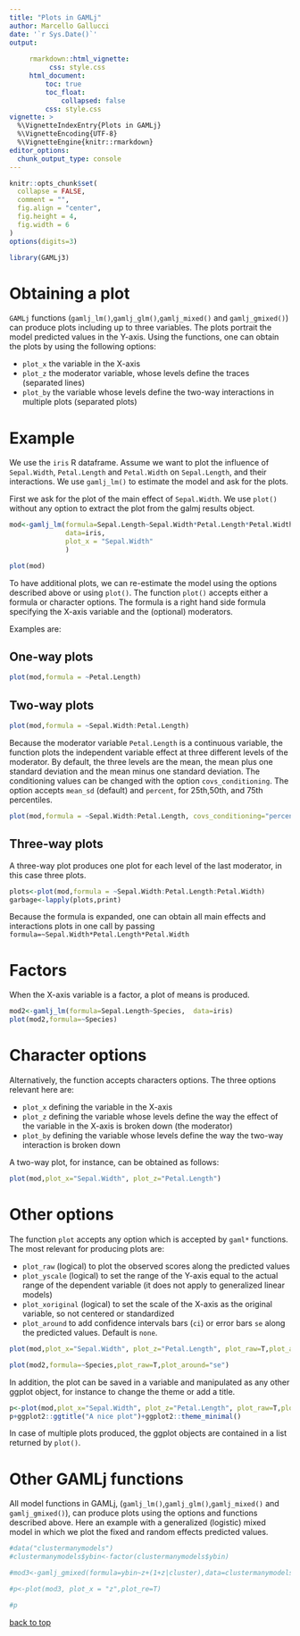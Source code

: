```yaml
---
title: "Plots in GAMLj"
author: Marcello Gallucci
date: '`r Sys.Date()`'
output: 
  
     rmarkdown::html_vignette:
          css: style.css
     html_document:
         toc: true
         toc_float:
             collapsed: false
         css: style.css
vignette: >
  %\VignetteIndexEntry{Plots in GAMLj}
  %\VignetteEncoding{UTF-8}
  %\VignetteEngine{knitr::rmarkdown}
editor_options: 
  chunk_output_type: console
---
```


```r
knitr::opts_chunk$set(
  collapse = FALSE,
  comment = "",
  fig.align = "center",
  fig.height = 4,
  fig.width = 6
)
options(digits=3)

```

```r
library(GAMLj3)
```

# Obtaining a plot

`GAMLj` functions (`gamlj_lm()`,`gamlj_glm()`,`gamlj_mixed()` and `gamlj_gmixed()`) can produce plots including up to three variables. The plots portrait the model predicted values in the Y-axis. Using the functions, one can obtain the plots by using the following options:

* `plot_x` the variable in the X-axis
* `plot_z` the moderator variable, whose levels define the traces (separated lines)
* `plot_by` the variable whose levels define the two-way interactions in multiple plots (separated plots)

# Example

We use the `iris` R dataframe. Assume we want to plot the influence of `Sepal.Width`, `Petal.Length` and `Petal.Width` on `Sepal.Length`, and their interactions. We use `gamlj_lm()` to estimate the model and ask for the plots.

First we ask for the plot of the main effect of `Sepal.Width`. We use `plot()` without any option to extract the plot from the galmj results object.

```r
mod<-gamlj_lm(formula=Sepal.Length~Sepal.Width*Petal.Length*Petal.Width, 
              data=iris,
              plot_x = "Sepal.Width"
              )
```

```r
plot(mod)
```

To have additional plots, we can re-estimate the model using the options described above or using `plot()`. The function `plot()` accepts either a formula or character options. The formula is a right hand side formula specifying the X-axis variable and the (optional) moderators.

Examples are:

## One-way plots

```r
plot(mod,formula = ~Petal.Length)
```

## Two-way plots


```r
plot(mod,formula = ~Sepal.Width:Petal.Length)
```

Because the moderator variable `Petal.Length` is a continuous variable, the function plots the independent variable effect at three different levels of the moderator. By default, the three levels are the mean, the mean plus one standard deviation and the mean minus one standard deviation. The conditioning values can be changed with the option `covs_conditioning`. The option accepts `mean_sd` (default) and `percent`, for 25th,50th, and 75th percentiles.

```r
plot(mod,formula = ~Sepal.Width:Petal.Length, covs_conditioning="percent")
```



## Three-way plots

A three-way plot produces one plot for each level of the last moderator, in this case three plots.

```r
plots<-plot(mod,formula = ~Sepal.Width:Petal.Length:Petal.Width)
garbage<-lapply(plots,print)
```

Because the formula is expanded, one can obtain all main effects and interactions plots in one call by passing `formula=~Sepal.Width*Petal.Length*Petal.Width`

# Factors

When the X-axis variable is a factor, a plot of means is produced.

```r
mod2<-gamlj_lm(formula=Sepal.Length~Species,  data=iris)
plot(mod2,formula=~Species)
```


# Character options

Alternatively, the function accepts  characters options. The three options relevant here are:

* `plot_x` defining the variable in the X-axis
* `plot_z` defining the variable whose levels define the way the effect of the variable in the X-axis is broken down (the moderator)
* `plot_by` defining the variable whose levels define the way the two-way interaction is broken down

A two-way plot, for instance, can be obtained as follows:

```r
plot(mod,plot_x="Sepal.Width", plot_z="Petal.Length")
```

# Other options

The function `plot` accepts any option which is accepted by `gaml*` functions. The most relevant for producing plots are: 

* `plot_raw` (logical) to plot the observed scores along the predicted values
* `plot_yscale` (logical) to set the range of the Y-axis equal to the actual range of the dependent variable (it does not apply to generalized linear models)
* `plot_xoriginal` (logical) to set the scale of the X-axis as the original variable, so not centered or standardized
*  `plot_around` to add confidence intervals bars (`ci`) or error bars `se` along the predicted values. Default is `none`.


```r
plot(mod,plot_x="Sepal.Width", plot_z="Petal.Length", plot_raw=T,plot_around="ci")

plot(mod2,formula=~Species,plot_raw=T,plot_around="se")

```

In addition, the plot can be saved in a variable and manipulated as any other ggplot object, for instance to change the theme or add a title.

```r
p<-plot(mod,plot_x="Sepal.Width", plot_z="Petal.Length", plot_raw=T,plot_around="ci")
p+ggplot2::ggtitle("A nice plot")+ggplot2::theme_minimal()
```

In case of multiple plots produced, the ggplot objects are contained in a list returned by `plot()`.


# Other GAMLj functions

All model functions in GAMLj, (`gamlj_lm()`,`gamlj_glm()`,`gamlj_mixed()` and `gamlj_gmixed()`), can produce plots using the options and functions described above. Here an example with a generalized (logistic) mixed model in which we plot the fixed and random effects predicted values.

```r
#data("clustermanymodels")
#clustermanymodels$ybin<-factor(clustermanymodels$ybin)

#mod3<-gamlj_gmixed(formula=ybin~z+(1+z|cluster),data=clustermanymodels)

#p<-plot(mod3, plot_x = "z",plot_re=T)
```

```r
#p

```



[back to top](#plots-in-gamlj)

